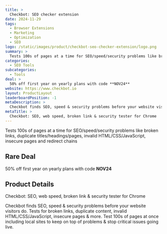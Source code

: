 ```yaml
---
title: >
  Checkbot: SEO checker extension
date: 2024-11-29
tags:
  - Browser Extensions
  - Marketing
  - Optimization
  - SEO
logo: /static/images/product/checkbot-seo-checker-extension/logo.png
summary: >
  Tests 100s of pages at a time for SEO/speed/security problems like broken links, duplicate titles/headings/pages, invalid HTML/CSS/JavaScript, insecure pages and redirect chains
categories:
  - SEO Tools
subcategories:
  - Tools
deal: >
  50% off first year on yearly plans with code **NOV24**
website: https://www.checkbot.io
layout: ProductLayout
leaderboardPosition: -1
metaDescription: >
  Checkbot finds SEO, speed & security problems before your website visitors do. Tests for broken links, duplicate content, invalid HTML/CSS/JavaScript, insecure pages &amp; more. Test 100s of pages at once including local sites to keep on top of problems &amp; stop critical issues going live.
metaTitle: >
  Checkbot: SEO, web speed, broken link & security tester for Chrome
---
```

Tests 100s of pages at a time for SEO/speed/security problems like broken links, duplicate titles/headings/pages, invalid HTML/CSS/JavaScript, insecure pages and redirect chains

## Rare Deal

50% off first year on yearly plans with code **NOV24**

## Product Details

Checkbot: SEO, web speed, broken link & security tester for Chrome

Checkbot finds SEO, speed & security problems before your website visitors do. Tests for broken links, duplicate content, invalid HTML/CSS/JavaScript, insecure pages &amp; more. Test 100s of pages at once including local sites to keep on top of problems &amp; stop critical issues going live.
